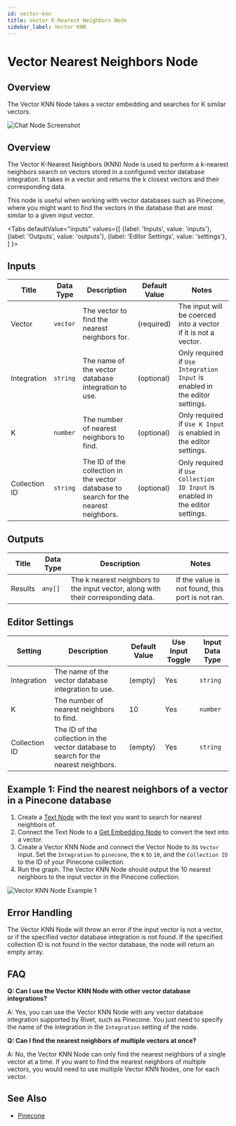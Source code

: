 ```yaml
---
id: vector-knn
title: Vector K-Nearest Neighbors Node
sidebar_label: Vector KNN
---
```


# Vector Nearest Neighbors Node


## Overview

The Vector KNN Node takes a vector embedding and searches for K similar vectors.

![Chat Node Screenshot](./assets/vector-knn-node.png)

## Overview

The Vector K-Nearest Neighbors (KNN) Node is used to perform a k-nearest neighbors search on vectors stored in a configured vector database integration. It takes in a vector and returns the k closest vectors and their corresponding data.

This node is useful when working with vector databases such as Pinecone, where you might want to find the vectors in the database that are most similar to a given input vector.

<Tabs
  defaultValue="inputs"
  values={[
    {label: 'Inputs', value: 'inputs'},
    {label: 'Outputs', value: 'outputs'},
    {label: 'Editor Settings', value: 'settings'},
  ]
}>

<TabItem value="inputs">

## Inputs

| Title         | Data Type | Description                                                                                           | Default Value | Notes                                                                                                                            |
| ------------- | --------- | ----------------------------------------------------------------------------------------------------- | ------------- | -------------------------------------------------------------------------------------------------------------------------------- |
| Vector        | `vector`  | The vector to find the nearest neighbors for.                                                         | (required)    | The input will be coerced into a vector if it is not a vector.                                                                   |
| Integration   | `string`  | The name of the vector database integration to use.                                                   | (optional)    | Only required if `Use Integration Input` is enabled in the editor settings.                                                      |
| K             | `number`  | The number of nearest neighbors to find.                                                              | (optional)    | Only required if `Use K Input` is enabled in the editor settings.                                                                |
| Collection ID | `string`  | The ID of the collection in the vector database to search for the nearest neighbors.                  | (optional)    | Only required if `Use Collection ID Input` is enabled in the editor settings.                                                     |

</TabItem>

<TabItem value="outputs">

## Outputs

| Title   | Data Type | Description                                                                                   | Notes                                                                                      |
| ------- | --------- | --------------------------------------------------------------------------------------------- | ------------------------------------------------------------------------------------------ |
| Results | `any[]`   | The k nearest neighbors to the input vector, along with their corresponding data.             | If the value is not found, this port is not ran.                                          |

</TabItem>

<TabItem value="settings">

## Editor Settings

| Setting               | Description                                                                                                                                        | Default Value | Use Input Toggle | Input Data Type |
| --------------------- | -------------------------------------------------------------------------------------------------------------------------------------------------- | ------------- | ---------------- | --------------- |
| Integration           | The name of the vector database integration to use.                                                                                                | (empty)       | Yes              | `string`        |
| K                     | The number of nearest neighbors to find.                                                                                                           | 10            | Yes              | `number`        |
| Collection ID         | The ID of the collection in the vector database to search for the nearest neighbors.                                                               | (empty)       | Yes              | `string`        |

</TabItem>

</Tabs>

## Example 1: Find the nearest neighbors of a vector in a Pinecone database

1. Create a [Text Node](./text.mdx) with the text you want to search for nearest neighbors of. 
2. Connect the Text Node to a [Get Embedding Node](./get-embedding) to convert the text into a vector.
3. Create a Vector KNN Node and connect the Vector Node to its `Vector` input. Set the `Integration` to `pinecone`, the `K` to `10`, and the `Collection ID` to the ID of your Pinecone collection.
4. Run the graph. The Vector KNN Node should output the 10 nearest neighbors to the input vector in the Pinecone collection.

![Vector KNN Node Example 1](./assets/vector-knn-node-example-01.png)

## Error Handling

The Vector KNN Node will throw an error if the input vector is not a vector, or if the specified vector database integration is not found. If the specified collection ID is not found in the vector database, the node will return an empty array.

## FAQ

**Q: Can I use the Vector KNN Node with other vector database integrations?**

A: Yes, you can use the Vector KNN Node with any vector database integration supported by Rivet, such as Pinecone. You just need to specify the name of the integration in the `Integration` setting of the node.

**Q: Can I find the nearest neighbors of multiple vectors at once?**

A: No, the Vector KNN Node can only find the nearest neighbors of a single vector at a time. If you want to find the nearest neighbors of multiple vectors, you would need to use multiple Vector KNN Nodes, one for each vector.

## See Also

- [Pinecone](../user-guide/plugins/built-in/pinecone.md)